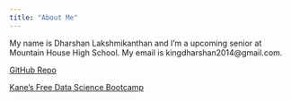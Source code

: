 ```yaml
---
title: "About Me"
---
```


My name is Dharshan Lakshmikanthan and I'm a upcoming senior at Mountain House High School. My email is kingdharshan2014@gmail.com. 


[GitHub Repo](https://github.com/DharshanLak/house-income)

[Kane's Free Data Science Bootcamp](https://bootcamp.davidkane.info/)

